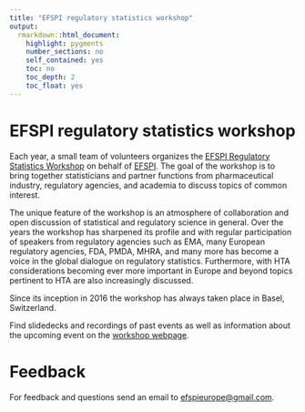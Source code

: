 ```yaml
---
title: "EFSPI regulatory statistics workshop"
output: 
  rmarkdown::html_document:
    highlight: pygments
    number_sections: no
    self_contained: yes
    toc: no
    toc_depth: 2
    toc_float: yes
---
```


# EFSPI regulatory statistics workshop

Each year, a small team of volunteers organizes the [EFSPI Regulatory Statistics Workshop](www.efspiworkshop.org) on behalf of [EFSPI](www.efspi.org). The goal of the workshop is to bring together statisticians and partner functions from pharmaceutical industry, regulatory agencies, and academia to discuss topics of common interest.

The unique feature of the workshop is an atmosphere of collaboration and open discussion of statistical and regulatory science in general. Over the years the workshop has sharpened its profile and with regular participation of speakers from regulatory agencies such as EMA, many European regulatory agencies, FDA, PMDA, MHRA, and many more has become a voice in the global dialogue on regulatory statistics. Furthermore, with HTA considerations becoming ever more important in Europe and beyond topics pertinent to HTA are also increasingly discussed.

Since its inception in 2016 the workshop has always taken place in Basel, Switzerland. 

Find slidedecks and recordings of past events as well as information about the upcoming event on the [workshop webpage](www.efspiworkshop.org).

# Feedback 

For feedback and questions send an email to [efspieurope@gmail.com](efspieurope@gmail.com).




